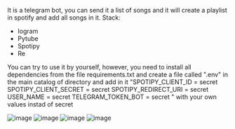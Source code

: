 It is a telegram bot, you can send it a list of songs and it will create a playlist in spotify and add all songs in it. 
Stack:
- Iogram
- Pytube
- Spotipy
- Re

You can try to use it by yourself, however, you need to install all dependencies from the file requirements.txt and create a file called ".env" in the main catalog of directory and add in it "SPOTIPY_CLIENT_ID = secret
SPOTIPY_CLIENT_SECRET = secret
SPOTIPY_REDIRECT_URI = secret
USER_NAME = secret
TELEGRAM_TOKEN_BOT = secret
" with your own values instad of secret

![image](https://user-images.githubusercontent.com/54207104/151066217-aa9f3ffa-5e61-4cd1-8612-1d9da6f3e6f2.png)
![image](https://user-images.githubusercontent.com/54207104/151066766-4a395940-0ec0-4845-87aa-eef36f30f0a6.png)
![image](https://user-images.githubusercontent.com/54207104/151066804-5b99d6d5-b888-4377-ade9-75e894dcc6bd.png)
![image](https://user-images.githubusercontent.com/54207104/151066995-0bc7c13d-6b97-4cba-a0e8-1f142467380a.png)
